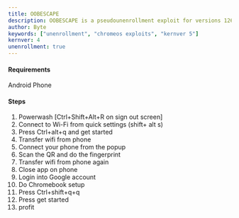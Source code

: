 ```yaml
---
title: OOBESCAPE
description: OOBESCAPE is a pseudounenrollment exploit for versions 126-127
author: Byte
keywords: ["unenrollment", "chromeos exploits", "kernver 5"]
kernver: 4
unenrollment: true
---
```



<PageHeader title={frontmatter.title} description={frontmatter.description} author={frontmatter.author} link={frontmatter.link} kernver={frontmatter.kernver} nolower={frontmatter.nolower} />

#### Requirements

Android Phone

#### Steps

1. Powerwash \[Ctrl+Shift+Alt+R on sign out screen]
2. Connect to Wi-Fi from quick settings (shift+ alt s)
3. Press Ctrl+alt+q and get started
4. Transfer wifi from phone
5. Connect your phone from the popup
6. Scan the QR and do the fingerprint
7. Transfer wifi from phone again
8. Close app on phone
9. Login into Google account
10. Do Chromebook setup
11. Press Ctrl+shift+q+q
12. Press get started
13. profit
